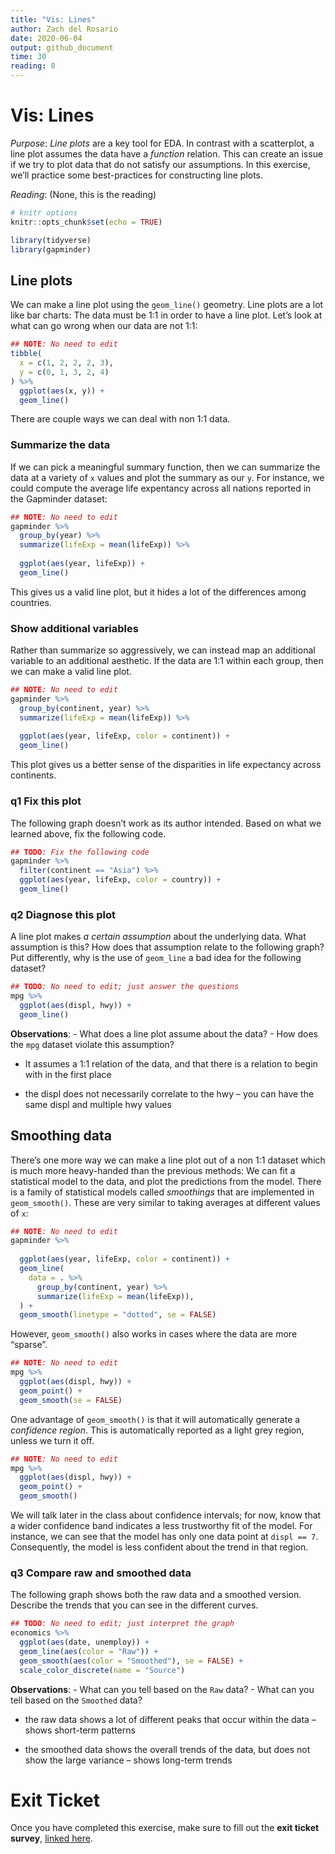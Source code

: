 ```yaml
---
title: "Vis: Lines"
author: Zach del Rosario
date: 2020-06-04
output: github_document
time: 30
reading: 0
---
```


# Vis: Lines

*Purpose*: *Line plots* are a key tool for EDA. In contrast with a scatterplot, a line plot assumes the data have a *function* relation. This can create an issue if we try to plot data that do not satisfy our assumptions. In this exercise, we'll practice some best-practices for constructing line plots.

*Reading*: (None, this is the reading)

```r
# knitr options
knitr::opts_chunk$set(echo = TRUE)
```

```r
library(tidyverse)
library(gapminder)

```

## Line plots

We can make a line plot using the `geom_line()` geometry. Line plots are a lot like bar charts: The data must be 1:1 in order to have a line plot. Let's look at what can go wrong when our data are not 1:1:

```r
## NOTE: No need to edit
tibble(
  x = c(1, 2, 2, 2, 3),
  y = c(0, 1, 3, 2, 4)
) %>% 
  ggplot(aes(x, y)) +
  geom_line()
```

There are couple ways we can deal with non 1:1 data.

### Summarize the data

If we can pick a meaningful summary function, then we can summarize the data at a variety of `x` values and plot the summary as our `y`. For instance, we could compute the average life expentancy across all nations reported in the Gapminder dataset:

```r
## NOTE: No need to edit
gapminder %>% 
  group_by(year) %>% 
  summarize(lifeExp = mean(lifeExp)) %>% 
  
  ggplot(aes(year, lifeExp)) +
  geom_line()
```

This gives us a valid line plot, but it hides a lot of the differences among countries.

### Show additional variables

Rather than summarize so aggressively, we can instead map an additional variable to an additional aesthetic. If the data are 1:1 within each group, then we can make a valid line plot.

```r
## NOTE: No need to edit
gapminder %>% 
  group_by(continent, year) %>% 
  summarize(lifeExp = mean(lifeExp)) %>% 
  
  ggplot(aes(year, lifeExp, color = continent)) +
  geom_line()
```

This plot gives us a better sense of the disparities in life expectancy across continents.

### **q1** Fix this plot

The following graph doesn't work as its author intended. Based on what we learned above, fix the following code.

```r
## TODO: Fix the following code
gapminder %>%
  filter(continent == "Asia") %>%
  ggplot(aes(year, lifeExp, color = country)) +
  geom_line()
```

### **q2** Diagnose this plot

A line plot makes *a certain assumption* about the underlying data. What assumption is this? How does that assumption relate to the following graph? Put differently, why is the use of `geom_line` a bad idea for the following dataset?

```r
## TODO: No need to edit; just answer the questions
mpg %>%
  ggplot(aes(displ, hwy)) +
  geom_line()
```

**Observations**: - What does a line plot assume about the data? - How does the `mpg` dataset violate this assumption?

-   It assumes a 1:1 relation of the data, and that there is a relation to begin with in the first place

-   the displ does not necessarily correlate to the hwy – you can have the same displ and multiple hwy values

## Smoothing data

There's one more way we can make a line plot out of a non 1:1 dataset which is much more heavy-handed than the previous methods: We can fit a statistical model to the data, and plot the predictions from the model. There is a family of statistical models called *smoothings* that are implemented in `geom_smooth()`. These are very similar to taking averages at different values of `x`:

```r
## NOTE: No need to edit
gapminder %>% 
  
  ggplot(aes(year, lifeExp, color = continent)) +
  geom_line(
    data = . %>% 
      group_by(continent, year) %>% 
      summarize(lifeExp = mean(lifeExp)),
  ) +
  geom_smooth(linetype = "dotted", se = FALSE)
```

However, `geom_smooth()` also works in cases where the data are more "sparse".

```r
## NOTE: No need to edit
mpg %>% 
  ggplot(aes(displ, hwy)) +
  geom_point() +
  geom_smooth(se = FALSE)
```

One advantage of `geom_smooth()` is that it will automatically generate a *confidence region*. This is automatically reported as a light grey region, unless we turn it off.

```r
## NOTE: No need to edit
mpg %>% 
  ggplot(aes(displ, hwy)) +
  geom_point() +
  geom_smooth()
```

We will talk later in the class about confidence intervals; for now, know that a wider confidence band indicates a less trustworthy fit of the model. For instance, we can see that the model has only one data point at `displ == 7`. Consequently, the model is less confident about the trend in that region.

### **q3** Compare raw and smoothed data

The following graph shows both the raw data and a smoothed version. Describe the trends that you can see in the different curves.

```r
## TODO: No need to edit; just interpret the graph
economics %>%
  ggplot(aes(date, unemploy)) +
  geom_line(aes(color = "Raw")) +
  geom_smooth(aes(color = "Smoothed"), se = FALSE) +
  scale_color_discrete(name = "Source")
```

**Observations**: - What can you tell based on the `Raw` data? - What can you tell based on the `Smoothed` data?

-   the raw data shows a lot of different peaks that occur within the data – shows short-term patterns

-   the smoothed data shows the overall trends of the data, but does not show the large variance – shows long-term trends

<!-- include-exit-ticket -->

# Exit Ticket

<!-- -------------------------------------------------- -->

Once you have completed this exercise, make sure to fill out the **exit ticket survey**, [linked here](https://docs.google.com/forms/d/e/1FAIpQLSeuq2LFIwWcm05e8-JU84A3irdEL7JkXhMq5Xtoalib36LFHw/viewform?usp=pp_url&entry.693978880=e-vis05-lines-assignment.Rmd).
